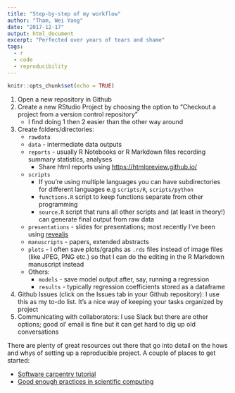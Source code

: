 ```yaml
---
title: "Step-by-step of my workflow"
author: "Tham, Wei Yang"
date: "2017-12-17"
output: html_document
excerpt: "Perfected over years of tears and shame"
tags:
  - r
  - code
  - reproducibility
---
```


```r
knitr::opts_chunk$set(echo = TRUE)
```

1. Open a new repository in Github
1. Create a new RStudio Project by choosing the option to "Checkout a project from a version control repository"
    + I find doing 1 then 2 easier than the other way around
1. Create folders/directories:
    + `rawdata`
    + `data` - intermediate data outputs
    + `reports` - usually R Notebooks or R Markdown files recording summary statistics, analyses
        + Share html reports using [https://htmlpreview.github.io/](https://htmlpreview.github.io/)
    + `scripts` 
        + If you're using multiple languages you can have subdirectories for different languages e.g `scripts/R`, `scripts/python`
        + `functions.R` script to keep functions separate from other programming
        + `source.R` script that runs all other scripts and (at least in theory!) can generate final output from raw data
    + `presentations` - slides for presentations; most recently I've been using [revealjs](http://rmarkdown.rstudio.com/revealjs_presentation_format.html)
    + `manuscripts` - papers, extended abstracts
    + `plots` - I often save plots/graphs as `.rds` files instead of image files (like JPEG, PNG etc.) so that I can do the editing in the R Markdown manuscript instead
    + Others: 
        + `models` - save model output after, say, running a regression
        + `results` - typically regression coefficients stored as a dataframe
1. Github Issues (click on the Issues tab in your Github repository): I use this as my to-do list. It's a nice way of keeping your tasks organized by project
1. Communicating with collaborators: I use Slack but there are other options; good ol' email is fine but it can get hard to dig up old conversations

There are plenty of great resources out there that go into detail on the hows and whys of setting up a reproducible project. A couple of places to get started:

- [Software carpentry tutorial](https://swcarpentry.github.io/r-novice-gapminder/02-project-intro/)
- [Good enough practices in scientific computing](http://journals.plos.org/ploscompbiol/article?id=10.1371/journal.pcbi.1005510)
    
